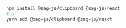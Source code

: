 ```bash
npm install @zag-js/clipboard @zag-js/react
# or
yarn add @zag-js/clipboard @zag-js/react
```
